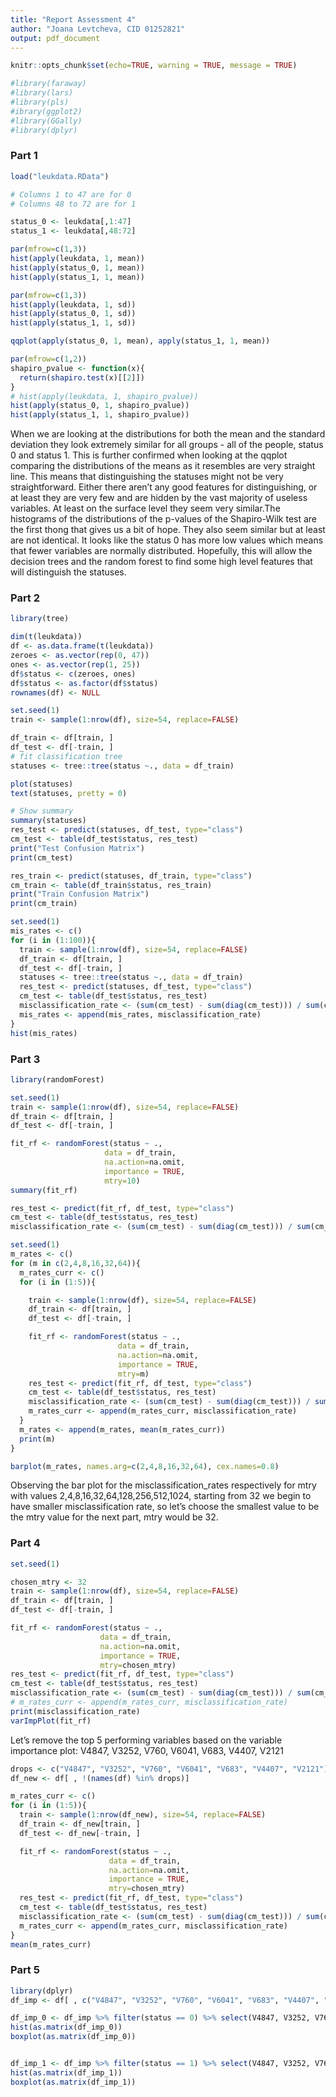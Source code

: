 ```yaml
---
title: "Report Assessment 4"
author: "Joana Levtcheva, CID 01252821"
output: pdf_document
---
```




```r
knitr::opts_chunk$set(echo=TRUE, warning = TRUE, message = TRUE)
```

```r
#library(faraway)
#library(lars)
#library(pls)
#ibrary(ggplot2)
#library(GGally)
#library(dplyr)
```

### Part 1

```r

load("leukdata.RData")

# Columns 1 to 47 are for 0 
# Columns 48 to 72 are for 1

status_0 <- leukdata[,1:47]
status_1 <- leukdata[,48:72]
```


```r
par(mfrow=c(1,3))
hist(apply(leukdata, 1, mean))
hist(apply(status_0, 1, mean))
hist(apply(status_1, 1, mean))
```

```r
par(mfrow=c(1,3))
hist(apply(leukdata, 1, sd))
hist(apply(status_0, 1, sd))
hist(apply(status_1, 1, sd))
```

```r
qqplot(apply(status_0, 1, mean), apply(status_1, 1, mean))
```

```r
par(mfrow=c(1,2))
shapiro_pvalue <- function(x){
  return(shapiro.test(x)[[2]])
}
# hist(apply(leukdata, 1, shapiro_pvalue))
hist(apply(status_0, 1, shapiro_pvalue))
hist(apply(status_1, 1, shapiro_pvalue))
```

When we are looking at the distributions for both the mean and the standard deviation they look extremely
 similar for all groups - all of the people, status 0 and status 1. This is further confirmed when looking 
 at the qqplot comparing the distributions of the means as it resembles are very straight line. This means 
 that distinguishing the statuses might not be very straightforward. Either there aren't any good features 
 for distinguishing, or at least they are very few and are hidden by the vast majority of useless variables. 
 At least on the surface level they seem very similar.The histograms of the distributions of the p-values of 
 the Shapiro-Wilk test are the first thong that gives us a bit of hope. They also seem similar but at least 
 are not identical. It looks like the status 0 has more low values which means that fewer variables are normally 
 distributed. Hopefully, this will allow the decision trees and the random forest to find some 
 high level features that will distinguish the statuses.

### Part 2

```r
library(tree)
```

```r
dim(t(leukdata))
df <- as.data.frame(t(leukdata))
zeroes <- as.vector(rep(0, 47))
ones <- as.vector(rep(1, 25))
df$status <- c(zeroes, ones)
df$status <- as.factor(df$status)
rownames(df) <- NULL
```


```r
set.seed(1)
train <- sample(1:nrow(df), size=54, replace=FALSE)

df_train <- df[train, ]
df_test <- df[-train, ]
# fit classification tree
statuses <- tree::tree(status ~., data = df_train)

plot(statuses)
text(statuses, pretty = 0)

# Show summary
summary(statuses)
res_test <- predict(statuses, df_test, type="class")
cm_test <- table(df_test$status, res_test)
print("Test Confusion Matrix")
print(cm_test)

res_train <- predict(statuses, df_train, type="class")
cm_train <- table(df_train$status, res_train)
print("Train Confusion Matrix")
print(cm_train)
```

```r
set.seed(1)
mis_rates <- c()
for (i in (1:100)){
  train <- sample(1:nrow(df), size=54, replace=FALSE)
  df_train <- df[train, ]
  df_test <- df[-train, ]
  statuses <- tree::tree(status ~., data = df_train)
  res_test <- predict(statuses, df_test, type="class")
  cm_test <- table(df_test$status, res_test)
  misclassification_rate <- (sum(cm_test) - sum(diag(cm_test))) / sum(cm_test)
  mis_rates <- append(mis_rates, misclassification_rate)
}
hist(mis_rates)
```



### Part 3

```r
library(randomForest)

set.seed(1)
train <- sample(1:nrow(df), size=54, replace=FALSE)
df_train <- df[train, ]
df_test <- df[-train, ]

fit_rf <- randomForest(status ~ .,
                     data = df_train,
                     na.action=na.omit,
                     importance = TRUE,
                     mtry=10)
summary(fit_rf)

res_test <- predict(fit_rf, df_test, type="class")
cm_test <- table(df_test$status, res_test)
misclassification_rate <- (sum(cm_test) - sum(diag(cm_test))) / sum(cm_test)
```

```r
set.seed(1)
m_rates <- c()
for (m in c(2,4,8,16,32,64)){
  m_rates_curr <- c()
  for (i in (1:5)){

    train <- sample(1:nrow(df), size=54, replace=FALSE)
    df_train <- df[train, ]
    df_test <- df[-train, ]

    fit_rf <- randomForest(status ~ .,
                        data = df_train,
                        na.action=na.omit,
                        importance = TRUE,
                        mtry=m)
    res_test <- predict(fit_rf, df_test, type="class")
    cm_test <- table(df_test$status, res_test)
    misclassification_rate <- (sum(cm_test) - sum(diag(cm_test))) / sum(cm_test)
    m_rates_curr <- append(m_rates_curr, misclassification_rate)
  }
  m_rates <- append(m_rates, mean(m_rates_curr))
  print(m)
}
```

```r
barplot(m_rates, names.arg=c(2,4,8,16,32,64), cex.names=0.8)
```

Observing the bar plot for the misclassification_rates respectively for mtry with 
values 2,4,8,16,32,64,128,256,512,1024, starting from 32 we begin to have smaller 
misclassification rate, so let's choose the smallest value to be the mtry value for the next part,
mtry would be 32.

### Part 4

```r
set.seed(1)

chosen_mtry <- 32
train <- sample(1:nrow(df), size=54, replace=FALSE)
df_train <- df[train, ]
df_test <- df[-train, ]

fit_rf <- randomForest(status ~ .,
                    data = df_train,
                    na.action=na.omit,
                    importance = TRUE,
                    mtry=chosen_mtry)
res_test <- predict(fit_rf, df_test, type="class")
cm_test <- table(df_test$status, res_test)
misclassification_rate <- (sum(cm_test) - sum(diag(cm_test))) / sum(cm_test)
# m_rates_curr <- append(m_rates_curr, misclassification_rate)
print(misclassification_rate)
varImpPlot(fit_rf)
```

Let's remove the top 5 performing variables based on the variable importance plot: 
V4847, V3252, V760, V6041, V683, V4407, V2121

```r
drops <- c("V4847", "V3252", "V760", "V6041", "V683", "V4407", "V2121")
df_new <- df[ , !(names(df) %in% drops)]
```

```r
m_rates_curr <- c()
for (i in (1:5)){
  train <- sample(1:nrow(df_new), size=54, replace=FALSE)
  df_train <- df_new[train, ]
  df_test <- df_new[-train, ]

  fit_rf <- randomForest(status ~ .,
                      data = df_train,
                      na.action=na.omit,
                      importance = TRUE,
                      mtry=chosen_mtry)
  res_test <- predict(fit_rf, df_test, type="class")
  cm_test <- table(df_test$status, res_test)
  misclassification_rate <- (sum(cm_test) - sum(diag(cm_test))) / sum(cm_test)
  m_rates_curr <- append(m_rates_curr, misclassification_rate)
}
mean(m_rates_curr)
```

### Part 5

```r
library(dplyr)
df_imp <- df[ , c("V4847", "V3252", "V760", "V6041", "V683", "V4407", "V2121", "status")]

df_imp_0 <- df_imp %>% filter(status == 0) %>% select(V4847, V3252, V760, V6041, V683, V4407, V2121)
hist(as.matrix(df_imp_0))
boxplot(as.matrix(df_imp_0))


df_imp_1 <- df_imp %>% filter(status == 1) %>% select(V4847, V3252, V760, V6041, V683, V4407, V2121)
hist(as.matrix(df_imp_1))
boxplot(as.matrix(df_imp_1))
```

